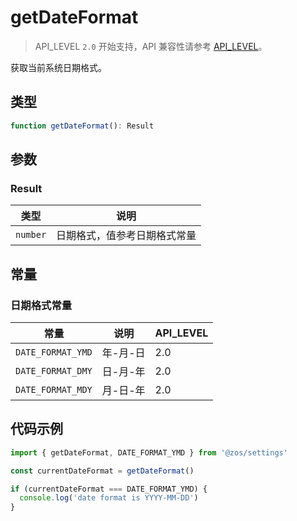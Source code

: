# getDateFormat

> API_LEVEL `2.0` 开始支持，API 兼容性请参考 [API_LEVEL](../../../../guides/framework/device/compatibility.md)。

获取当前系统日期格式。

## 类型

```ts
function getDateFormat(): Result
```

## 参数

### Result

| 类型                | 说明                         |
| ------------------- | ---------------------------- |
| <code>number</code> | 日期格式，值参考日期格式常量 |

## 常量

### 日期格式常量

| 常量              | 说明     | API_LEVEL |
| ----------------- | -------- | --------- |
| `DATE_FORMAT_YMD` | 年-月-日 | 2.0       |
| `DATE_FORMAT_DMY` | 日-月-年 | 2.0       |
| `DATE_FORMAT_MDY` | 月-日-年 | 2.0       |

## 代码示例

```js
import { getDateFormat, DATE_FORMAT_YMD } from '@zos/settings'

const currentDateFormat = getDateFormat()

if (currentDateFormat === DATE_FORMAT_YMD) {
  console.log('date format is YYYY-MM-DD')
}
```
